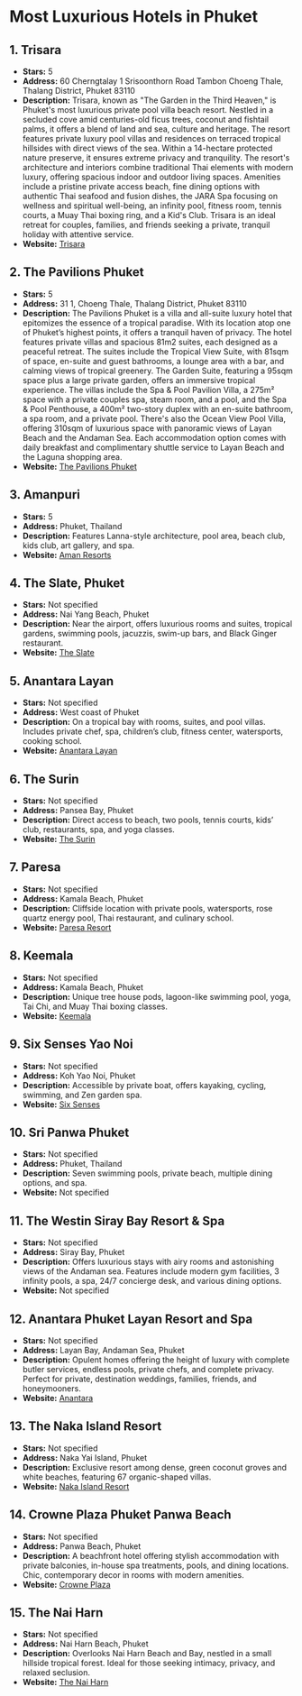 # Most Luxurious Hotels in Phuket

## 1. Trisara
- **Stars:** 5
- **Address:** 60 Cherngtalay 1 Srisoonthorn Road Tambon Choeng Thale, Thalang District, Phuket 83110
- **Description:** Trisara, known as "The Garden in the Third Heaven," is Phuket's most luxurious private pool villa beach resort. Nestled in a secluded cove amid centuries-old ficus trees, coconut and fishtail palms, it offers a blend of land and sea, culture and heritage. The resort features private luxury pool villas and residences on terraced tropical hillsides with direct views of the sea. Within a 14-hectare protected nature preserve, it ensures extreme privacy and tranquility. The resort's architecture and interiors combine traditional Thai elements with modern luxury, offering spacious indoor and outdoor living spaces. Amenities include a pristine private access beach, fine dining options with authentic Thai seafood and fusion dishes, the JARA Spa focusing on wellness and spiritual well-being, an infinity pool, fitness room, tennis courts, a Muay Thai boxing ring, and a Kid's Club. Trisara is an ideal retreat for couples, families, and friends seeking a private, tranquil holiday with attentive service.
- **Website:** [Trisara](https://trisara.com)

## 2. The Pavilions Phuket
- **Stars:** 5
- **Address:** 31 1, Choeng Thale, Thalang District, Phuket 83110
- **Description:** The Pavilions Phuket is a villa and all-suite luxury hotel that epitomizes the essence of a tropical paradise. With its location atop one of Phuket’s highest points, it offers a tranquil haven of privacy. The hotel features private villas and spacious 81m2 suites, each designed as a peaceful retreat. The suites include the Tropical View Suite, with 81sqm of space, en-suite and guest bathrooms, a lounge area with a bar, and calming views of tropical greenery. The Garden Suite, featuring a 95sqm space plus a large private garden, offers an immersive tropical experience. The villas include the Spa & Pool Pavilion Villa, a 275m² space with a private couples spa, steam room, and a pool, and the Spa & Pool Penthouse, a 400m² two-story duplex with an en-suite bathroom, a spa room, and a private pool. There's also the Ocean View Pool Villa, offering 310sqm of luxurious space with panoramic views of Layan Beach and the Andaman Sea. Each accommodation option comes with daily breakfast and complimentary shuttle service to Layan Beach and the Laguna shopping area. 
- **Website:** [The Pavilions Phuket](https://www.pavilionshotels.com/phuket)

## 3. Amanpuri
- **Stars:** 5
- **Address:** Phuket, Thailand
- **Description:** Features Lanna-style architecture, pool area, beach club, kids club, art gallery, and spa.
- **Website:** [Aman Resorts](https://amanresorts.pxf.io)

## 4. The Slate, Phuket
- **Stars:** Not specified
- **Address:** Nai Yang Beach, Phuket
- **Description:** Near the airport, offers luxurious rooms and suites, tropical gardens, swimming pools, jacuzzis, swim-up bars, and Black Ginger restaurant.
- **Website:** [The Slate](https://www.kqzyfj.com)

## 5. Anantara Layan
- **Stars:** Not specified
- **Address:** West coast of Phuket
- **Description:** On a tropical bay with rooms, suites, and pool villas. Includes private chef, spa, children’s club, fitness center, watersports, cooking school.
- **Website:** [Anantara Layan](https://www.jdoqocy.com)

## 6. The Surin
- **Stars:** Not specified
- **Address:** Pansea Bay, Phuket
- **Description:** Direct access to beach, two pools, tennis courts, kids’ club, restaurants, spa, and yoga classes.
- **Website:** [The Surin](https://www.anrdoezrs.net)

## 7. Paresa
- **Stars:** Not specified
- **Address:** Kamala Beach, Phuket
- **Description:** Cliffside location with private pools, watersports, rose quartz energy pool, Thai restaurant, and culinary school.
- **Website:** [Paresa Resort](https://www.jdoqocy.com)

## 8. Keemala
- **Stars:** Not specified
- **Address:** Kamala Beach, Phuket
- **Description:** Unique tree house pods, lagoon-like swimming pool, yoga, Tai Chi, and Muay Thai boxing classes.
- **Website:** [Keemala](https://www.jdoqocy.com)

## 9. Six Senses Yao Noi
- **Stars:** Not specified
- **Address:** Koh Yao Noi, Phuket
- **Description:** Accessible by private boat, offers kayaking, cycling, swimming, and Zen garden spa.
- **Website:** [Six Senses](https://www.dpbolvw.net)

## 10. Sri Panwa Phuket
- **Stars:** Not specified
- **Address:** Phuket, Thailand
- **Description:** Seven swimming pools, private beach, multiple dining options, and spa.
- **Website:** Not specified

## 11. The Westin Siray Bay Resort & Spa
- **Stars:** Not specified
- **Address:** Siray Bay, Phuket
- **Description:** Offers luxurious stays with airy rooms and astonishing views of the Andaman sea. Features include modern gym facilities, 3 infinity pools, a spa, 24/7 concierge desk, and various dining options.
- **Website:** Not specified

## 12. Anantara Phuket Layan Resort and Spa
- **Stars:** Not specified
- **Address:** Layan Bay, Andaman Sea, Phuket
- **Description:** Opulent homes offering the height of luxury with complete butler services, endless pools, private chefs, and complete privacy. Perfect for private, destination weddings, families, friends, and honeymooners.
- **Website:** [Anantara](https://www.anantara.com/en/layan-phuket)

## 13. The Naka Island Resort
- **Stars:** Not specified
- **Address:** Naka Yai Island, Phuket
- **Description:** Exclusive resort among dense, green coconut groves and white beaches, featuring 67 organic-shaped villas.
- **Website:** [Naka Island Resort](https://www.marriott.com/en-us/hotels/hktnk-the-naka-island-a-luxury-collection-resort-and-spa-phuket/overview/)

## 14. Crowne Plaza Phuket Panwa Beach
- **Stars:** Not specified
- **Address:** Panwa Beach, Phuket
- **Description:** A beachfront hotel offering stylish accommodation with private balconies, in-house spa treatments, pools, and dining locations. Chic, contemporary decor in rooms with modern amenities.
- **Website:** [Crowne Plaza](https://crowne-plaza-phuket-panwa-beach.hotelsofphuket.com)

## 15. The Nai Harn
- **Stars:** Not specified
- **Address:** Nai Harn Beach, Phuket
- **Description:** Overlooks Nai Harn Beach and Bay, nestled in a small hillside tropical forest. Ideal for those seeking intimacy, privacy, and relaxed seclusion.
- **Website:** [The Nai Harn](https://www.thenaiharn.com)
